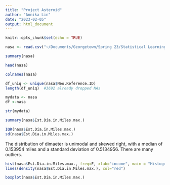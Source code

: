 ```yaml
---
title: "Project Asteroid"
author: "Annika Lin"
date: "2023-02-05"
output: html_document
---
```


```r
knitr::opts_chunk$set(echo = TRUE)
```

```r
nasa <- read.csv("~/Documents/Georgetown/Spring 23/Statistical Learning & Data Science/Project/NASA-asteroid-Classification-master/nasa.csv")
```

```r
summary(nasa)

head(nasa)
```

```r
colnames(nasa)
```

```r
df_uniq <- unique(nasa$Neo.Reference.ID)
length(df_uniq)  #3692 already dropped NAs

```

```r
mydata <- nasa
df <-nasa

str(mydata)
```

```r
summary(nasa$Est.Dia.in.Miles.max.)
```


```r
IQR(nasa$Est.Dia.in.Miles.max.)
sd(nasa$Est.Dia.in.Miles.max.)
```
The distribution of dimaeter is unimodal and skewed right, with a median of 0.153954 miles and a standard deviation of 0.5134956. There are many outliers.

```r
hist(nasa$Est.Dia.in.Miles.max., freq=F, xlab="income", main = "Histogram of Diameter")
lines(density(nasa$Est.Dia.in.Miles.max.), col="red")

```

```r
boxplot(nasa$Est.Dia.in.Miles.max.)
```

```r

```
